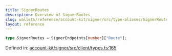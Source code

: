 ```yaml
---
title: SignerRoutes
description: Overview of SignerRoutes
slug: wallets/reference/account-kit/signer/src/type-aliases/SignerRoutes
layout: reference
---
```


```ts
type SignerRoutes = SignerEndpoints[number]["Route"];
```

Defined in: [account-kit/signer/src/client/types.ts:165](https://github.com/alchemyplatform/aa-sdk/blob/49e74eee8606f480b200b4612d00d950da8a8742/account-kit/signer/src/client/types.ts#L165)
